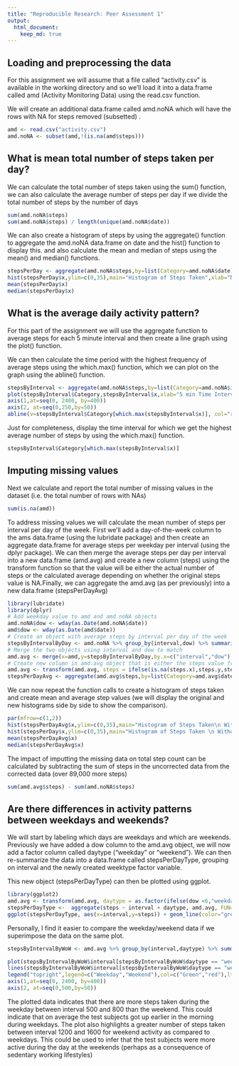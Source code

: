 ```yaml
---
title: "Reproducible Research: Peer Assessment 1"
output: 
  html_document:
    keep_md: true
---
```



## Loading and preprocessing the data
For this assignment we will assume that a file called "activity.csv" is available in the working directory and so we'll  load it into a data.frame called amd (Activity Monitoring Data) using the read.csv function.
  
We will create an additional data.frame called amd.noNA which will have the rows with NA for steps removed (subsetted) .
```r
amd <- read.csv("activity.csv")
amd.noNA <- subset(amd,!(is.na(amd$steps)))
```

## What is mean total number of steps taken per day?
We can calculate the total number of steps taken using the sum() function, we can also calculate the average number of steps per day if we divide the total number of steps by the number of days
```r
sum(amd.noNA$steps)
sum(amd.noNA$steps) / length(unique(amd.noNA$date))
```
We can also create a histogram of steps by using the aggregate() function to aggregate the amd.noNA data.frame on date and the hist() function to display this. and also calculate the mean and median of steps using the mean() and median() functions.  
```r
stepsPerDay <- aggregate(amd.noNA$steps,by=list(Category=amd.noNA$date),FUN=sum)
hist(stepsPerDay$x,ylim=c(0,35),main="Histogram of Steps Taken",xlab="Number of Steps")
mean(stepsPerDay$x)
median(stepsPerDay$x)
```

## What is the average daily activity pattern?
For this part of the assignment we will use the aggregate function to average steps for each 5 minute interval and then create a line graph using the plot() function.  
  
We can then calculate the time period with the highest frequency of average steps using the which.max() function, which we can plot on the graph using the abline() function.

```r
stepsByInterval <- aggregate(amd.noNA$steps,by=list(Category=amd.noNA$interval),FUN=mean)
plot(stepsByInterval$Category,stepsByInterval$x,xlab="5 min Time Intervals",ylab="Average Steps",axes=FALSE,type="l")
axis(1,at=seq(0, 2400, by=400))
axis(2, at=seq(0,250,by=50))
abline(v=stepsByInterval$Category[which.max(stepsByInterval$x)], col="red")
```
  
Just for completeness, display the time interval for which we get the highest average number of steps by using the which.max() function.
  
```r
stepsByInterval$Category[which.max(stepsByInterval$x)]
```

## Imputing missing values
Next we calculate and report the total number of missing values in the dataset (i.e. the total number of rows with NAs)

```r
sum(is.na(amd))
```
  
To address missing values we will calculate the mean number of steps per interval per day of the week. First we'll add a day-of-the-week column to the ams data.frame (using the lubridate package) and then create an aggregate data.frame for average steps per weekday per interval (using the dplyr package). We can then merge the average steps per day per interval into a new data.frame (amd.avg) and create a new column (steps) using the transform function so that the value will be either the actual number of steps or the calculated average depending on whether the original steps value is NA.Finally, we can aggregate the amd.avg (as per previously) into a new data.frame (stepsPerDayAvg)
  
```r
library(lubridate)
library(dplyr)
# Add weekday value to amd and amd.noNA objects
amd.noNA$dow <- wday(as.Date(amd.noNA$date))
amd$dow <- wday(as.Date(amd$date))
# Create an object with average steps by interval per day of the week
stepsByIntervalByDay <- amd.noNA %>% group_by(interval,dow) %>% summarise_at(vars(steps),mean)
# Merge the two objects using interval and dow to match
amd.avg <- merge(x=amd,y=stepsByIntervalByDay,by.x=c("interval","dow"),by.y=c("interval","dow"))
# Create new column in amd.avg object that is either the steps value from the original data frame or the average calculated value if the original value was NA
amd.avg <- transform(amd.avg, steps = ifelse(is.na(steps.x),steps.y,steps.x))
stepsPerDayAvg <- aggregate(amd.avg$steps,by=list(Category=amd.avg$date),FUN=sum)
```

We can now repeat the function calls to create a histogram of steps taken and create mean and average step values (we will display the original and new histograms side by side to show the comparison).

```r
par(mfrow=c(1,2))
hist(stepsPerDayAvg$x,ylim=c(0,35),main="Histogram of Steps Taken\n With Average Values\n for NAs inserted",xlab="Number of Steps")
hist(stepsPerDay$x,ylim=c(0,35),main="Histogram of Steps Taken \n Without Average Values\n for NAs inserted",xlab="Number of Steps")
mean(stepsPerDayAvg$x)
median(stepsPerDayAvg$x)
```

The impact of imputting the missing data on total step count can be calculated by subtracting the sum of steps in the uncorrected data from the corrected data (over 89,000 more steps)

```r
sum(amd.avg$steps) - sum(amd.noNA$steps)
```
## Are there differences in activity patterns between weekdays and weekends?

We will start by labeling which days are weekdays and which are weekends. Previously we have added a dow column to the amd.avg object, we will now add a factor column called daytype ("weekday" or "weekend"). We can then re-summarize the data into a data.frame called stepsPerDayType, grouping on interval and the newly created weektype factor variable.  

This new object (stepsPerDayType) can then be plotted using ggplot.

```r
library(ggplot2)
amd.avg <- transform(amd.avg, daytype = as.factor(ifelse(dow <6,"weekday","weekend")))
stepsPerDayType <-  aggregate(steps ~ interval + daytype, amd.avg, FUN=mean)
ggplot(stepsPerDayType, aes(x=interval,y=steps)) + geom_line(color="green",size=2) + facet_wrap(~daytype,nrow=2) + labs(x="Interval",y="Steps")
```

Personally, I find it easier to compare the weekday/weekend data if we superimpose the data on the same plot.

```r
stepsByIntervalByWoW <- amd.avg %>% group_by(interval,daytype) %>% summarise_at(vars(steps),mean)

plot(stepsByIntervalByWoW$interval[stepsByIntervalByWoW$daytype == "weekday"],stepsByIntervalByWoW$steps[stepsByIntervalByWoW$daytype == "weekday"], col = "Green", type="l", xlab="5 min Time Intervals",ylab="Average Steps",axes=FALSE, main="Comparison of average Weekday to Weekend Steps per 5min Interval")
lines(stepsByIntervalByWoW$interval[stepsByIntervalByWoW$daytype == "weekend"],stepsByIntervalByWoW$steps[stepsByIntervalByWoW$daytype == "weekend"], col = "Red")
legend("topright",legend=c("Weekday","Weekend"),col=c("Green","red"),lty=1,cex=0.8)
axis(1,at=seq(0, 2400, by=400))
axis(2, at=seq(0,500,by=50))
```

The plotted data indicates that there are more steps taken during the weekday between interval 500 and 800 than the weekend. This could indicate that on average the test subjects got up earlier in the morning during weekdays. The plot also highlights a greater number of steps taken between interval 1200 and 1600 for weekend activity as compared to weekdays. This could be used to infer that the test subjects were more active during the day at the weekends (perhaps as a consequence of sedentary working lifestyles)
